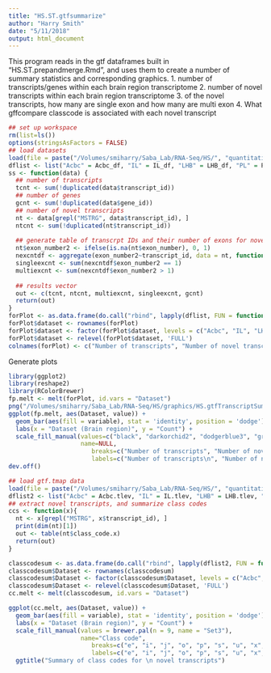 ```yaml
---
title: "HS.ST.gtfsummarize"
author: "Harry Smith"
date: "5/11/2018"
output: html_document
---
```


This program reads in the gtf dataframes built in "HS.ST.prepandmerge.Rmd", and uses them to create a number of summary statistics and corresponding graphics.
1. number of transcripts/genes within each brain region transcriptome
2. number of novel transcripts within each brain region transcriptome
3. of the novel transcripts, how many are single exon and how many are multi exon
4. What gffcompare classcode is associated with each novel transcript

```r
## set up workspace
rm(list=ls())
options(stringsAsFactors = FALSE)
## load datasets
load(file = paste("/Volumes/smiharry/Saba_Lab/RNA-Seq/HS/", "quantitation/", "HS.gtfdataframes.RData", sep = ""))
dflist <- list("Acbc" = Acbc_df, "IL" = IL_df, "LHB" = LHB_df, "PL" = PL_df, "VoLo" = VoLo_df, "FULL" = FULL_df)
ss <- function(data) {
  ## number of transcripts
  tcnt <- sum(!duplicated(data$transcript_id))
  ## number of genes
  gcnt <- sum(!duplicated(data$gene_id))
  ## number of novel transcripts
  nt <- data[grepl("MSTRG", data$transcript_id), ]
  ntcnt <- sum(!duplicated(nt$transcript_id))
  
  ## generate table of transcrpt IDs and their number of exons for novel transcript dataset
  nt$exon_number2 <- ifelse(is.na(nt$exon_number), 0, 1)
  nexcntdf <- aggregate(exon_number2~transcript_id, data = nt, function(x) sum(x))
  singleexcnt <- sum(nexcntdf$exon_number2 == 1)
  multiexcnt <- sum(nexcntdf$exon_number2 > 1)
  
  ## results vector
  out <- c(tcnt, ntcnt, multiexcnt, singleexcnt, gcnt)
  return(out)
}
forPlot <- as.data.frame(do.call("rbind", lapply(dflist, FUN = function(x) ss(x))))
forPlot$dataset <- rownames(forPlot)
forPlot$dataset <- factor(forPlot$dataset, levels = c("Acbc", "IL", "LHB",  "PL", "VoLo", "FULL"))
forPlot$dataset <- relevel(forPlot$dataset, 'FULL')
colnames(forPlot) <- c("Number of transcripts", "Number of novel transcripts", "Number of novel transcripts with multiple exons", "Number of novel transcripts with one exon", "Number of genes", "Dataset")


```

Generate plots

```r
library(ggplot2)
library(reshape2)
library(RColorBrewer)
fp.melt <- melt(forPlot, id.vars = "Dataset")
png("/Volumes/smiharry/Saba_Lab/RNA-Seq/HS/graphics/HS.gtfTranscriptSummary.png", height = 6, width = 8, res = 480, units = "in")
ggplot(fp.melt, aes(Dataset, value)) +   
  geom_bar(aes(fill = variable), stat = 'identity', position = 'dodge') +
  labs(x = "Dataset (Brain region)", y = "Count") +
  scale_fill_manual(values=c("black", "darkorchid2", "dodgerblue3", "green4", "darkgoldenrod2"), 
                    name=NULL,
                       breaks=c("Number of transcripts", "Number of novel transcripts", "Number of novel transcripts with multiple exons", "Number of novel transcripts with one exon", "Number of genes"),
                       labels=c("Number of transcripts\n", "Number of novel transcripts\n", "Number of novel transcripts \nwith multiple exons\n", "Number of novel transcripts \nwith one exon\n", "Number of genes\n")) + ggtitle("Summary of transcript content \n by brain region")
dev.off()
```



```r
## load gtf.tmap data
load(file = paste("/Volumes/smiharry/Saba_Lab/RNA-Seq/HS/", "quantitation/", "HS.gtf.tmap.merge.RData", sep = ""))
dflist2 <- list("Acbc" = Acbc.tlev, "IL" = IL.tlev, "LHB" = LHB.tlev, "PL" = PL.tlev, "VoLo" = VoLo.tlev, "FULL" = FULL.tlev)
## extract novel transcripts, and summarize class codes
ccs <- function(x){
  nt <- x[grepl("MSTRG", x$transcript_id), ]
  print(dim(nt)[1])
  out <- table(nt$class_code.x)
  return(out)
}

classcodesum <- as.data.frame(do.call("rbind", lapply(dflist2, FUN = function(x) ccs(x))))
classcodesum$Dataset <- rownames(classcodesum)
classcodesum$Dataset <- factor(classcodesum$Dataset, levels = c("Acbc", "IL", "LHB",  "PL", "VoLo", "FULL"))
classcodesum$Dataset <- relevel(classcodesum$Dataset, 'FULL')
cc.melt <- melt(classcodesum, id.vars = "Dataset")

ggplot(cc.melt, aes(Dataset, value)) +   
  geom_bar(aes(fill = variable), stat = 'identity', position = 'dodge') +
  labs(x = "Dataset (Brain region)", y = "Count") +
  scale_fill_manual(values = brewer.pal(n = 9, name = "Set3"),
                    name="Class code",
                       breaks=c("e", "i", "j", "o", "p", "s", "u", "x", "y"),
                       labels=c("e", "i", "j", "o", "p", "s", "u", "x", "y")) + 
  ggtitle("Summary of class codes for \n novel transcripts") 
```